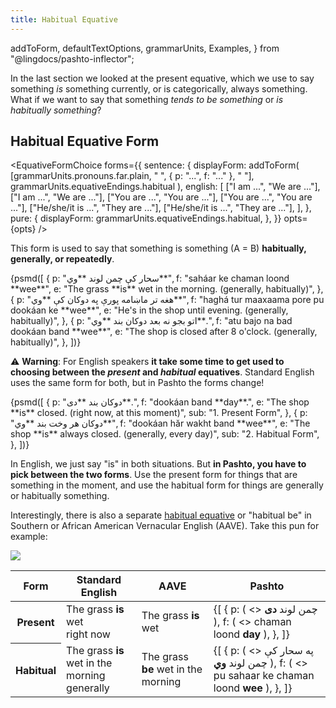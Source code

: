 ```yaml
---
title: Habitual Equative
---
```


  addToForm,
  defaultTextOptions,
  grammarUnits,
  Examples,
} from "@lingdocs/pashto-inflector";

In the last section we looked at the <Link to="/equatives/present-equative/">present equative</Link>, which we use to say something _is_ something currently, or is categorically, always something. What if we want to say that something _tends to be something_ or _is habitually something_?

## Habitual Equative Form

<EquativeFormChoice
  forms={{
    sentence: {
      displayForm: addToForm(
        [grammarUnits.pronouns.far.plain, " ", { p: "...", f: "..." }, " "],
        grammarUnits.equativeEndings.habitual
      ),
      english: [
        ["I am ...", "We are ..."],
        ["I am ...", "We are ..."],
        ["You are ...", "You are ..."],
        ["You are ...", "You are ..."],
        ["He/she/it is ...", "They are ..."],
        ["He/she/it is ...", "They are ..."],
      ],
    },
    pure: {
      displayForm: grammarUnits.equativeEndings.habitual,
    },
  }}
  opts={opts}
/>

This form is used to say that something is something (A = B) **habitually, generally, or repeatedly**.

<Examples opts={opts}>
  {psmd([
    {
      p: "سحار کې چمن لوند **وي**",
      f: "saháar ke chaman loond **wee**",
      e: "The grass **is** wet in the morning. (generally, habitually)",
    },
    {
      p: "هغه تر ماښامه پورې په دوکان کې **وي**",
      f: "haghá tur maaxaama pore pu dookáan ke **wee**",
      e: "He's in the shop until evening. (generally, habitually)",
    },
    {
      p: "اتو بجو نه بعد دوکان بند **وي**.",
      f: "atu bajo na bad dookáan band **wee**",
      e: "The shop is closed after 8 o'clock. (generally, habitually)",
    },
  ])}
</Examples>

⚠ **Warning**: For English speakers **it take some time to get used to choosing between the _present_ and _habitual_ equatives**. Standard English uses the same form for both, but in Pashto the forms change!

<Examples opts={opts}>
  {psmd([
    {
      p: "دوکان بند **دی**.",
      f: "dookáan band **day**.",
      e: "The shop **is** closed. (right now, at this moment)",
      sub: "1. Present Form",
    },
    {
      p: "دوکان هر وخت بند **وي**",
      f: "dookáan hăr wakht band **wee**",
      e: "The shop **is** always closed. (generally, every day)",
      sub: "2. Habitual Form",
    },
  ])}
</Examples>

In English, we just say "is" in both situations. But **in Pashto, you have to pick between the two forms**. Use the present form for things that are something in the moment, and use the habitual form for things are generally or habitually something.

Interestingly, there is also a separate [habitual equative](https://en.wikipedia.org/wiki/Habitual_be) or "habitual be" in Southern or African American Vernacular English (AAVE). Take this pun for example:

<img className="img-fluid mb-4" src={grassBeWet} />

<div style={{ overflowX: "auto" }}>
  <table className="table" style={{ minWidth: "400px" }}>
    <thead>
      <tr>
        <th scope="col">Form</th>
        <th scope="col">Standard English</th>
        <th scope="col">AAVE</th>
        <th scope="col">Pashto</th>
      </tr>
    </thead>
    <tbody>
      <tr>
        <th scope="row">Present</th>
        <td>
          <div>
            The grass <strong>is</strong> wet
          </div>
          <div className="small text-muted">right now</div>
        </td>
        <td>
          The grass <strong>is</strong> wet
        </td>
        <td>
          <Examples opts={opts}>
            {[
              {
                p: (
                  <>
                    چمن لوند <strong>دی</strong>
                  </>
                ),
                f: (
                  <>
                    chaman loond <strong>day</strong>
                  </>
                ),
              },
            ]}
          </Examples>
        </td>
      </tr>
      <tr>
        <th scope="row">Habitual</th>
        <td>
          <div>
            The grass <strong>is</strong> wet in the morning
          </div>
          <div className="small text-muted">generally</div>
        </td>
        <td>
          The grass <strong>be</strong> wet in the morning
        </td>
        <td>
          <Examples opts={opts}>
            {[
              {
                p: (
                  <>
                    په سحار کې چمن لوند <strong>وي</strong>
                  </>
                ),
                f: (
                  <>
                    pu sahaar ke chaman loond <strong>wee</strong>
                  </>
                ),
              },
            ]}
          </Examples>
        </td>
      </tr>
    </tbody>
  </table>
</div>

<GameDisplay record={equativeGameHabitual} />

